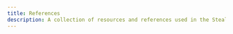 ```yaml
---
title: References
description: A collection of resources and references used in the Stealth Code Reviews project.
---
```



<LinkCard
  title="Astro Documentation"
  description="Explore the official Astro documentation for detailed guides and examples on building static sites."
  href="https://astro.build/docs"
/>

<LinkCard
  title="VS Code Extensions"
  description="Enhance your development experience with essential VS Code extensions for improved productivity."
  href="https://code.visualstudio.com/api/get-started/your-first-extension"
/>

<LinkCard
  title="Probot Documentation"
  description="Learn how to build GitHub Apps with Probot and automate your workflow effectively."
  href="https://probot.github.io/docs/"
/>

<LinkCard
  title="IPFS Documentation"
  description="Understand the concepts behind IPFS and how to use it for decentralized storage."
  href="https://docs.ipfs.io/"
/>

<LinkCard
  title="zk-SNARKs Overview"
  description="Gain insights into zero-knowledge proofs and their applications in privacy-preserving technologies."
  href="https://z.cash/technology/zksnarks/"
/>

<LinkCard
  title="Solidity Documentation"
  description="Discover the official Solidity documentation to learn about smart contract development on Ethereum."
  href="https://docs.soliditylang.org/en/v0.8.20/"
/>

<LinkCard
  title="GitHub API Documentation"
  description="Access the GitHub API documentation to understand how to interact with GitHub services programmatically."
  href="https://docs.github.com/en/rest"
/>
---